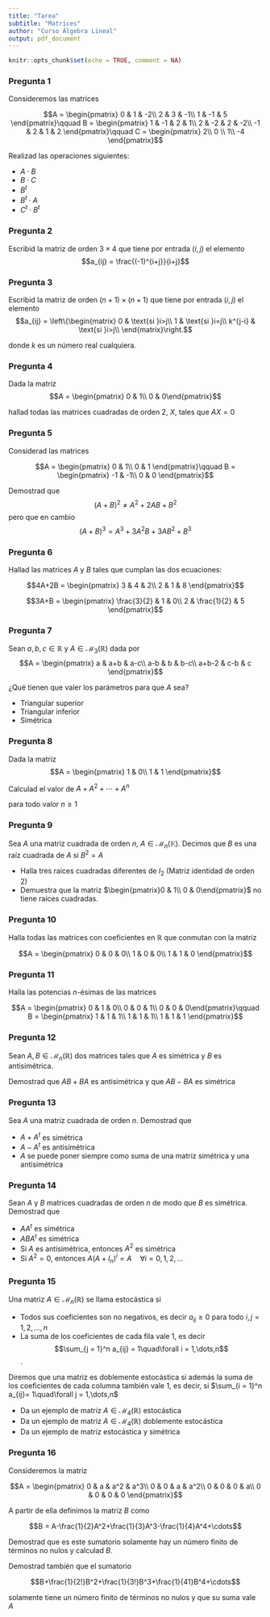 ```yaml
---
title: "Tarea"
subtitle: "Matrices"
author: "Curso Álgebra Lineal"
output: pdf_document
---
```


```r
knitr::opts_chunk$set(echo = TRUE, comment = NA)
```

### Pregunta 1

Consideremos las matrices 

$$A = \begin{pmatrix}
0 & 1 & -2\\
2 & 3 & -1\\
1 & -1 & 5
\end{pmatrix}\qquad B = \begin{pmatrix}
1 & -1 & 2 & 1\\
2 & -2 & 2 & -2\\
-1 & 2 & 1 & 2
\end{pmatrix}\qquad C = \begin{pmatrix}
2\\
0 \\
1\\
-4
\end{pmatrix}$$

Realizad las operaciones siguientes:

- $A\cdot B$
- $B\cdot C$
- $B^t$
- $B^t\cdot A$
- $C^t\cdot B^t$

### Pregunta 2

Escribid la matriz de orden $3\times 4$ que tiene por entrada $(i,j)$ el elemento $$a_{ij} = \frac{(-1)^{i+j}}{i+j}$$

### Pregunta 3

Escribid la matriz de orden $(n+1)\times (n+1)$ que tiene por entrada $(i,j)$ el elemento $$a_{ij} = \left\{\begin{matrix}
0 & \text{si }i>j\\
1 & \text{si }i=j\\
k^{j-i} & \text{si }i>j\\
\end{matrix}\right.$$

donde $k$ es un número real cualquiera.

### Pregunta 4

Dada la matriz $$A = \begin{pmatrix}
0 & 1\\
0 & 0\end{pmatrix}$$

hallad todas las matrices cuadradas de orden 2, $X$, tales que $AX = 0$

### Pregunta 5

Considerad las matrices 

$$A = \begin{pmatrix}
0 & 1\\
0 & 1
\end{pmatrix}\qquad B = \begin{pmatrix}
-1 & -1\\
0 & 0
\end{pmatrix}$$

Demostrad que $$(A+B)^2\ne A^2+2AB+B^2$$ pero que en cambio $$(A+B)^3 = A^3+3A^2B+3AB^2+B^3$$

### Pregunta 6

Hallad las matrices $A$ y $B$ tales que cumplan las dos ecuaciones:

$$4A+2B = \begin{pmatrix}
3 & 4 & 2\\ 2 & 1 & 8
\end{pmatrix}$$

$$3A+B = \begin{pmatrix}
\frac{3}{2} & 1 & 0\\ 2 & \frac{1}{2} & 5
\end{pmatrix}$$

### Pregunta 7

Sean $a,b,c\in\mathbb{R}$ y $A\in\mathcal{M}_3(\mathbb{R})$ dada por 
$$A = \begin{pmatrix}
a & a+b & a-c\\
a-b & b & b-c\\
a+b-2 & c-b & c
\end{pmatrix}$$

¿Qué tienen que valer los parámetros para que $A$ sea?

- Triangular superior
- Triangular inferior 
- Simétrica

### Pregunta 8

Dada la matriz 
$$A = \begin{pmatrix}
1 & 0\\
1 & 1
\end{pmatrix}$$

Calculad el valor de $A+A^2+\cdots+A^n$

para todo valor $n\ge 1$

### Pregunta 9

Sea $A$ una matriz cuadrada de orden $n$, $A\in\mathcal{M}_n(\mathbb{K})$. Decimos que $B$ es una raíz cuadrada de $A$ si $B^2 = A$

- Halla tres raices cuadradas diferentes de $I_2$ (Matriz identidad de orden 2)
- Demuestra que la matriz $\begin{pmatrix}0  & 1\\ 0 & 0\end{pmatrix}$ no tiene raíces cuadradas.

### Pregunta 10

Halla todas las matrices con coeficientes en $\mathbb{R}$ que conmutan con la matriz 

$$A = \begin{pmatrix}
0 & 0 & 0\\
1 & 0 & 0\\
1 & 1 & 0
\end{pmatrix}$$

### Pregunta 11

Halla las potencias $n$-ésimas de las matrices 

$$A = \begin{pmatrix}
0 & 1 & 0\\
0 & 0 & 1\\
0 & 0 & 0\end{pmatrix}\qquad B = \begin{pmatrix}
1 & 1 & 1\\
1 & 1 & 1\\
1 & 1 & 1
\end{pmatrix}$$

### Pregunta 12

Sean $A,B\in\mathcal{M}_n(\mathbb{R})$ dos matrices tales que $A$ es simétrica y $B$ es antisimétrica.

Demostrad que $AB+BA$ es antisimétrica y que $AB-BA$ es simétrica

### Pregunta 13

Sea $A$ una matriz cuadrada de orden $n$. Demostrad que 

- $A+A^t$ es simétrica
- $A-A^t$ es antisimétrica
- $A$ se puede poner siempre como suma de una matriz simétrica y una antisimétrica



### Pregunta 14

Sean $A$ y $B$ matrices cuadradas de orden $n$ de modo que $B$ es simétrica. Demostrad que

- $AA^t$ es simétrica
- $ABA^t$ es simétrica
- Si $A$ es antisimétrica, entonces $A^2$ es simétrica
- Si $A^2=0$, entonces $A(A+I_n)^{i}=A\quad\forall i = 0,1,2,\dots$

### Pregunta 15

Una matriz $A\in\mathcal{M}_n(\mathbb{R})$ se llama estocástica si 

- Todos sus coeficientes son no negativos, es decir $a_{ij}\ge 0$ para todo $i,j = 1,2,\dots,n$
- La suma de los coeficientes de cada fila vale 1, es decir $$\sum_{j = 1}^n a_{ij} = 1\quad\forall i = 1,\dots,n$$.

Diremos que una matriz es doblemente estocástica si además la suma de los coeficientes de cada columna también vale $1$, es decir, si $\sum_{i = 1}^n a_{ij}= 1\quad\forall j = 1,\dots,n$

- Da un ejemplo de matriz $A\in\mathcal{M}_4(\mathbb{R})$ estocástica
- Da un ejemplo de matriz $A\in\mathcal{M}_4(\mathbb{R})$ doblemente estocástica
- Da un ejemplo de matriz estocástica y simétrica

### Pregunta 16

Consideremos la matriz

$$A = \begin{pmatrix}
0 & a & a^2 & a^3\\
0 & 0 & a & a^2\\
0 & 0 & 0 & a\\
0 & 0 & 0 & 0
\end{pmatrix}$$

A partir de ella definimos la matriz $B$ como 

$$B = A-\frac{1}{2}A^2+\frac{1}{3}A^3-\frac{1}{4}A^4+\cdots$$

Demostrad que es este sumatorio solamente hay un número finito de términos no nulos y calculad $B$.

Demostrad también que el sumatorio

$$B+\frac{1}{2!}B^2+\frac{1}{3!}B^3+\frac{1}{41}B^4+\cdots$$

solamente tiene un número finito de términos no nulos y que su suma vale $A$


